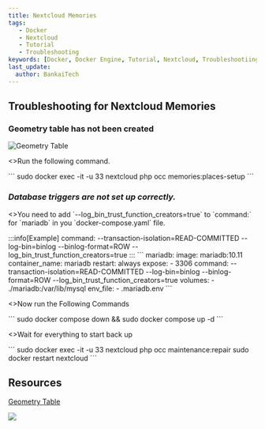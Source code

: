 ```yaml
---
title: Nextcloud Memories
tags:
   - Docker
   - Nextcloud
   - Tutorial
   - Troubleshooting
keywords: [Docker, Docker Engine, Tutorial, Nextcloud, Troubleshootiing]
last_update:
  author: BankaiTech
---
```

## Troubleshooting for Nextcloud Memories
### Geometry table has not been created
![Geometry Table](/img/nextcloud/Troubleshooting/GeoTable.jpg)
<p>
<>Run the following command.</>
</p>
```
sudo docker exec -it -u 33 nextcloud php occ memories:places-setup
```

### ***Database triggers are not set up correctly.***
<p>
<>You need to add `--log_bin_trust_function_creators=true` to `command:` for `mariadb` in you `docker-compose.yaml` file.</>
</p>
:::info[Example]
command: --transaction-isolation=READ-COMMITTED --log-bin=binlog --binlog-format=ROW --log_bin_trust_function_creators=true
:::
```
  mariadb:
    image: mariadb:10.11
    container_name: mariadb
    restart: always
    expose:
      - 3306
    command: --transaction-isolation=READ-COMMITTED --log-bin=binlog --binlog-format=ROW --log_bin_trust_function_creators=true
    volumes:
      - ./mariadb:/var/lib/mysql
    env_file:
      - .mariadb.env
```
<p>
<>Now run the Following Commands</>
</p>
```
sudo docker compose down && sudo docker compose up -d
```
<p>
<>Wait for everything to start back up</>
</p>
```
sudo docker exec -it -u 33 nextcloud php occ maintenance:repair
sudo docker restart nextcloud
```

## **Resources**
[Geometry Table](https://memories.gallery/troubleshooting/#trigger-compatibility-mode)


<a href="https://www.buymeacoffee.com/BankaiTech"><img src="https://img.buymeacoffee.com/button-api/?text=Buy me a beer&emoji=🍺&slug=BankaiTech&button_colour=FFDD00&font_colour=000000&font_family=Cookie&outline_colour=000000&coffee_colour=ffffff" /></a>
